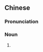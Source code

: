 ==Chinese==
{{zh-forms}}

===Pronunciation===
{{zh-pron
|m=zhíshēn
|cat=n
}}

===Noun===
{{zh-noun}}

# {{zh-altname|直裰}}

{{zh-cat|Clothing}}